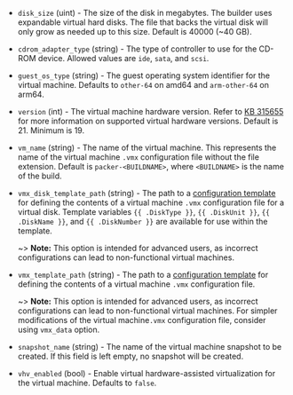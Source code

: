 <!-- Code generated from the comments of the Config struct in builder/vmware/iso/config.go; DO NOT EDIT MANUALLY -->

- `disk_size` (uint) - The size of the disk in megabytes. The builder uses expandable virtual
  hard disks. The file that backs the virtual disk will only grow as needed
  up to this size. Default is 40000 (~40 GB).

- `cdrom_adapter_type` (string) - The type of controller to use for the CD-ROM device.
  Allowed values are `ide`, `sata`, and `scsi`.

- `guest_os_type` (string) - The guest operating system identifier for the virtual machine.
  Defaults to `other-64` on amd64 and `arm-other-64` on arm64.

- `version` (int) - The virtual machine hardware version. Refer to [KB 315655](https://knowledge.broadcom.com/external/article?articleNumber=315655)
  for more information on supported virtual hardware versions.
  Default is 21. Minimum is 19.

- `vm_name` (string) - The name of the virtual machine. This represents the name of the virtual
  machine `.vmx` configuration file without the file extension.
  Default is `packer-<BUILDNAME>`, where `<BUILDNAME>` is the name of the
  build.

- `vmx_disk_template_path` (string) - The path to a [configuration template](/packer/docs/templates/legacy_json_templates/engine)
  for defining the contents of a virtual machine `.vmx` configuration file
  for a virtual disk. Template variables `{{ .DiskType }}`, `{{ .DiskUnit }}`,
  `{{ .DiskName }}`, and `{{ .DiskNumber }}` are available for use within
  the template.
  
  ~> **Note:** This option is intended for advanced users, as incorrect
  configurations can lead to non-functional virtual machines.

- `vmx_template_path` (string) - The path to a [configuration template](/packer/docs/templates/legacy_json_templates/engine)
  for defining the contents of a virtual machine `.vmx` configuration file.
  
  ~> **Note:** This option is intended for advanced users, as incorrect
  configurations can lead to non-functional virtual machines. For simpler
  modifications of the virtual machine`.vmx` configuration file, consider
  using `vmx_data` option.

- `snapshot_name` (string) - The name of the virtual machine snapshot to be created.
  If this field is left empty, no snapshot will be created.

- `vhv_enabled` (bool) - Enable virtual hardware-assisted virtualization for the virtual machine.
  Defaults to `false`.

<!-- End of code generated from the comments of the Config struct in builder/vmware/iso/config.go; -->
